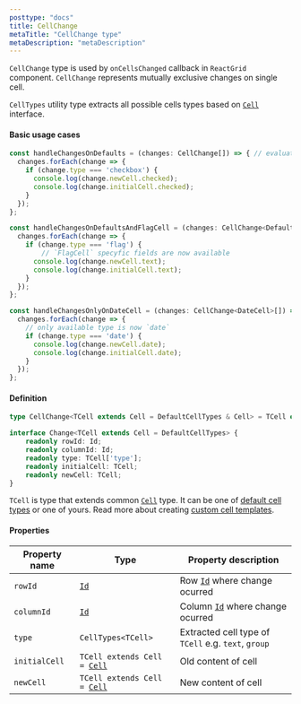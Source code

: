 ```yaml
---
posttype: "docs"
title: CellChange
metaTitle: "CellChange type"
metaDescription: "metaDescription"
---
```


`CellChange` type is used by `onCellsChanged` callback in `ReactGrid` component. `CellChange` represents 
mutually exclusive changes  on single cell.

`CellTypes` utility type extracts all possible cells types based on [`Cell`](/docs/3.0/7-api/0-interfaces/4-cell/) interface.

#### Basic usage cases

```ts
const handleChangesOnDefaults = (changes: CellChange[]) => { // evaluates as `Change<TextCell> | Change<Datecell> | ...`
  changes.forEach(change => {
    if (change.type === 'checkbox') {
      console.log(change.newCell.checked);
      console.log(change.initialCell.checked);
    }
  });
};

const handleChangesOnDefaultsAndFlagCell = (changes: CellChange<DefaultCellTypes | FlagCell>[]) => { // evaluates as `Change<TextCell> | Change<Datecell> | ... | Change<FlagCell>`
  changes.forEach(change => {
    if (change.type === 'flag') {
        // `FlagCell` specyfic fields are now available
      console.log(change.newCell.text);
      console.log(change.initialCell.text);
    }
  });
};

const handleChangesOnlyOnDateCell = (changes: CellChange<DateCell>[]) => { // evaluates as `Change<DateCell>`
  changes.forEach(change => {
    // only available type is now `date`
    if (change.type === 'date') {
      console.log(change.newCell.date);
      console.log(change.initialCell.date);
    }
  });
};
```

#### Definition

```ts
type CellChange<TCell extends Cell = DefaultCellTypes & Cell> = TCell extends Cell ? Change<TCell> : never;

interface Change<TCell extends Cell = DefaultCellTypes> {
    readonly rowId: Id;
    readonly columnId: Id;
    readonly type: TCell['type'];
    readonly initialCell: TCell;
    readonly newCell: TCell;
}
```

`TCell` is type that extends common [`Cell`](/docs/3.0/7-api/0-interfaces/4-cell/) type. 
It can be one of [default cell types](/docs/3.0/7-api/1-types/6-default-cells/) or one of yours. 
Read more about creating [custom cell templates](/docs/3.0/5-create-your-own-cell-template/).

#### Properties

| Property name     | Type                                                                      | Property description      | 
| ------------      | -------------                                                             | --------------------      |
| `rowId`           | [`Id`](/docs/3.0/7-api/1-types/4-id/)                                     | Row [`Id`](/docs/3.0/7-api/1-types/4-id/) where change ocurred | 
| `columnId`        | [`Id`](/docs/3.0/7-api/1-types/4-id/)                                     | Column [`Id`](/docs/3.0/7-api/1-types/4-id/) where change ocurred | 
| `type`            | `CellTypes<TCell>`                                                        | Extracted cell type of `TCell` e.g. `text`, `group` | 
| `initialCell`     | `TCell extends Cell = `[`Cell`](/docs/3.0/7-api/0-interfaces/4-cell/)     | Old content of cell | 
| `newCell`         | `TCell extends Cell = `[`Cell`](/docs/3.0/7-api/0-interfaces/4-cell/)     | New content of cell | 